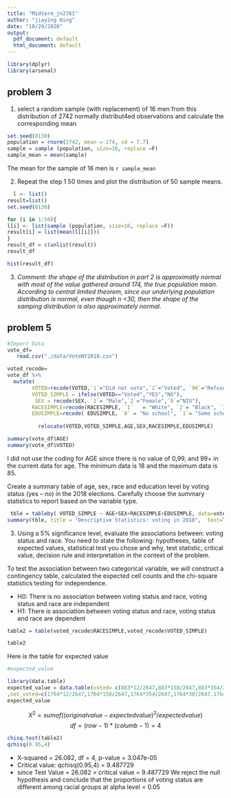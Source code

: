 ```yaml
---
title: "Midterm_jn2761"
author: "jiaying Ning"
date: "10/29/2020"
output:
  pdf_document: default
  html_document: default
---
```


```r
library(dplyr)
library(arsenal)
```

## problem 3


1) select a random sample (with replacement) of 16 men from this distribution of 2742 normally distribut4ed observations and calculate the corresponding mean
```r
set.seed(8130)
population = rnorm(2742, mean = 174, sd = 7.7)
sample = sample (population, size=16, replace =F)
sample_mean = mean(sample)
```
The mean for the sample of 16 men is `r sample_mean`


2. Repeat the step 1 50 times and plot the distribution of 50 sample means.

```r
  l <- list()
result=list()
set.seed(8130)

for (i in 1:50){
l[i] <- list(sample (population, size=16, replace =F))
result[i] = list(mean(l[[i]]))
}
result_df = c(unlist(result))
result_df
```

```r
hist(result_df)
```

3. *Comment: the shape of the distribution in part 2 is approximatly normal with most of the value gathered around 174, the true population mean. According to central limited theorem, since our underlying population distribution is normal, even though n <30, then the shape of the samping distribution is also approximately normal.*


## problem 5
```r
#Import Data 
vote_df=
   read.csv("./data/VoteNY2018.csv")
```

```r
voted_recode=
vote_df %>%
  mutate(
        VOTED=recode(VOTED,`1`="Did not vote",`2`="Voted", `96`="Refused", `97`="Don't know", `98` ="No Response", `99` ="Not in universe"),
        VOTED_SIMPLE = ifelse(VOTED=="Voted","YES","NO"),
         SEX = recode(SEX, `1`= "Male",`2`="Female",`9`="NIU"),
        RACESIMPLE=recode(RACESIMPLE, `1`	= "White", `2`= "Black", `3`= "American Indian or Aleut or Eskimo", `4`= "Asian or Pacific Islander", `5` =	"More than one race", `9`	= "Blank"),
        EDUSIMPLE=recode( EDUSIMPLE, `0` = "No school", `1`= "Some school but no diploma", `2` =	"High school graduate or GED", `3`	= "Some college but no degree", `4`	= "Associate degree",`5`= "Bachelors degree", `6`	= "Masters degree",`7` = "Professional or Doctoral degree")) %>%
  
          relocate(VOTED,VOTED_SIMPLE,AGE,SEX,RACESIMPLE,EDUSIMPLE)


```
```r
summary(vote_df$AGE)
summary(vote_df$VOTED)
```

I did not use the coding for AGE since there is no value of 0,99, and 99+ in the current data for age. The minimum data is 18 and the maximum data is 85.

Create a summary table of age, sex, race and education level by voting status (yes – no)
in the 2018 elections. Carefully choose the summary statistics to report based on the variable type.
```r
 tble = tableby( VOTED_SIMPLE ~ AGE+SEX+RACESIMPLE+EDUSIMPLE, data=voted_recode)
summary(tble, title = "Descriptive Statistics: voting in 2018",  text=T)

```
3. Using a 5% significance level, evaluate the associations between: voting status and race. You need to state the following: hypotheses, table of expected values, statistical test you chose and why, test statistic, critical value, decision rule and interpretation in the context of the problem.

To test the association between two categorical variable, we will construct a contingency table, calculated the expected cell counts and the chi-square statistics testing for independence. 

- H0: There is no association between voting status and race, voting status and race are independent
- H1: There is association between voting status and race, voting status and race are dependent
```r
table2 = table(voted_recode$RACESIMPLE,voted_recode$VOTED_SIMPLE)
```

```r

table2
```
Here is the table for expected value
```r
#expected_value

library(data.table)
expected_value = data.table(voted= c(883*12/2647,883*158/2647,883*354/2647,883*30/2647,883*2093/2647)
,not_voted=c(1764*12/2647,1764*158/2647,1764*354/2647,1764*30/2647.1764*2093/2647))
expected_value
```

$$ X^2 = sum of( (original value-expected value)^2/expected value )$$
$$df= (row-1) * (columb-1)=4$$

```r
chisq.test(table2)
qchisq(0.95,4)
```


- X-squared = 26.082, df = 4, p-value = 3.047e-05
- Critical value: qchisq(0.95,4) = 9.487729
- since Test Value = 26.082 > critical value = 9.487729 We reject the null hypothesis and conclude that the proportions of voting status are different among racial groups at alpha level = 0.05
